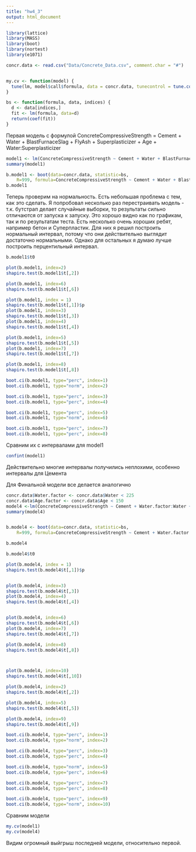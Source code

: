 ```yaml
---
title: "hw4_3"
output: html_document
---
```


```r
library(lattice)
library(MASS)
library(boot)
library(nortest)
library(e1071)

concr.data <- read.csv("Data/Concrete_Data.csv", comment.char = "#")


my.cv <- function(model) { 
  tune(lm, model$call$formula, data = concr.data, tunecontrol = tune.control(sampling = "cross")) 
}

bs <- function(formula, data, indices) {
  d <- data[indices,]
  fit <- lm(formula, data=d)
  return(coef(fit)) 
} 

```

Первая модель с формулой
ConcreteCompressiveStrength = Cement + Water + BlastFurnaceSlag + FlyAsh + Superplasticizer + Age + Water:Superplasticizer

```r

model1 <- lm(ConcreteCompressiveStrength ~ Cement + Water + BlastFurnaceSlag + FlyAsh + Superplasticizer + Age + Water:Superplasticizer, data=concr.data)
summary(model1)

b.model1 <- boot(data=concr.data, statistic=bs, 
    R=999, formula=ConcreteCompressiveStrength ~ Cement + Water + BlastFurnaceSlag + FlyAsh + Superplasticizer + Age + Water:Superplasticizer)
b.model1

```

Теперь проверим на нормальность.
Есть небольшая проблема с тем, как это сделать. Я попробовал несколько раз перестраивать модель - т.к. бутстрап делает случайные выборки, то результаты сильно отличаются от запуска к запуску. Это хорошо видно как по графикам, так и по результатам теста.
Есть несколько очень хороших ребят, например бетон и Суперпластик. Для них я решил построить нормальный интервал, потому что они действительно выглядит достаточно нормальными. Однако для остальных я думаю лучше построить перцентильный интервал.

```r
b.model1$t0

plot(b.model1, index=2)
shapiro.test(b.model1$t[,2])

plot(b.model1, index=6)
shapiro.test(b.model1$t[,6])

```



```r
plot(b.model1, index = 1)
shapiro.test(b.model1$t[,1])$p
plot(b.model1, index=3)
shapiro.test(b.model1$t[,3])
plot(b.model1, index=4)
shapiro.test(b.model1$t[,4])

plot(b.model1, index=5)
shapiro.test(b.model1$t[,5])
plot(b.model1, index=7)
shapiro.test(b.model1$t[,7])

plot(b.model1, index=8)
shapiro.test(b.model1$t[,8])

```


```r
boot.ci(b.model1, type="perc", index=1) 
boot.ci(b.model1, type="norm", index=2)

boot.ci(b.model1, type="perc", index=3) 
boot.ci(b.model1, type="perc", index=4)

boot.ci(b.model1, type="perc", index=5) 
boot.ci(b.model1, type="norm", index=6)

boot.ci(b.model1, type="perc", index=7) 
boot.ci(b.model1, type="perc", index=8)

```

Сравним их с интервалами для model1

```r

confint(model1)
```

Действительно многие интервалы получились неплохими, особенно интервалы для Цемента

Для Финальной модели все делается аналогично

```r
concr.data$Water.factor <- concr.data$Water < 225
concr.data$Age.factor <- concr.data$Age < 150
model4 <-lm(ConcreteCompressiveStrength ~ Cement + Water.factor:Water + BlastFurnaceSlag + FlyAsh + Superplasticizer + Age.factor:log(Age) + Water:Superplasticizer, data=concr.data)
summary(model4)


b.model4 <- boot(data=concr.data, statistic=bs, 
    R=999, formula=ConcreteCompressiveStrength ~ Cement + Water.factor:Water + BlastFurnaceSlag + FlyAsh + Superplasticizer + Age.factor:log(Age) + Water:Superplasticizer)

b.model4


```

```r
b.model4$t0

plot(b.model4, index = 1)
shapiro.test(b.model4$t[,1])$p


plot(b.model4, index=3)
shapiro.test(b.model4$t[,3])
plot(b.model4, index=4)
shapiro.test(b.model4$t[,4])


plot(b.model4, index=6)
shapiro.test(b.model4$t[,6])
plot(b.model4, index=7)
shapiro.test(b.model4$t[,7])

plot(b.model4, index=8)
shapiro.test(b.model4$t[,8])



plot(b.model4, index=10)
shapiro.test(b.model4$t[,10])

```



```r

plot(b.model4, index=2)
shapiro.test(b.model4$t[,2])

plot(b.model4, index=5)
shapiro.test(b.model4$t[,5])

plot(b.model4, index=9)
shapiro.test(b.model4$t[,9])


```


```r

boot.ci(b.model4, type="perc", index=1) 
boot.ci(b.model4, type="norm", index=2)

boot.ci(b.model4, type="perc", index=3) 
boot.ci(b.model4, type="perc", index=4)

boot.ci(b.model4, type="norm", index=5) 
boot.ci(b.model4, type="perc", index=6)

boot.ci(b.model4, type="perc", index=7) 
boot.ci(b.model4, type="perc", index=8)

boot.ci(b.model4, type="perc", index=9) 
boot.ci(b.model4, type="norm", index=10)

```


Сравним модели

```r

my.cv(model1)
my.cv(model4)
```

Видим огромный выйгрыш последней модели, относительно первой.
